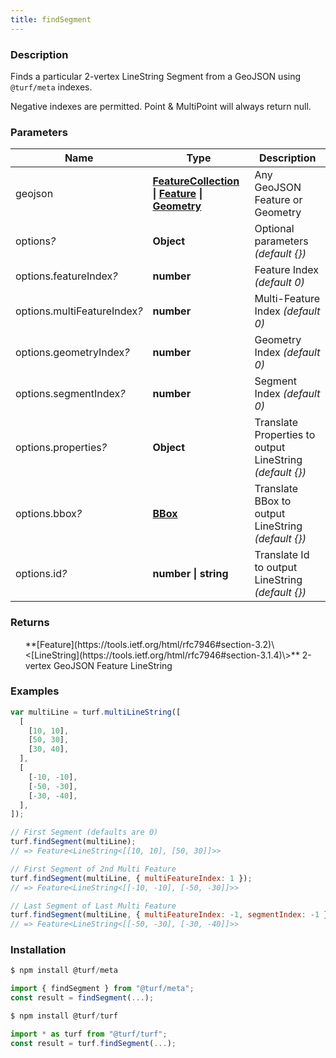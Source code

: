 ```yaml
---
title: findSegment
---
```



### Description

Finds a particular 2-vertex LineString Segment from a GeoJSON using `@turf/meta` indexes.

Negative indexes are permitted.
Point & MultiPoint will always return null.

### Parameters

| Name                              | Type                                                                                                                                                                                                  | Description                                                |
| --------------------------------- | ----------------------------------------------------------------------------------------------------------------------------------------------------------------------------------------------------- | ---------------------------------------------------------- |
| geojson                           | **[FeatureCollection](https://tools.ietf.org/html/rfc7946#section-3.3) \| [Feature](https://tools.ietf.org/html/rfc7946#section-3.2) \| [Geometry](https://tools.ietf.org/html/rfc7946#section-3.1)** | Any GeoJSON Feature or Geometry                            |
| options<i>?</i>                   | **Object**                                                                                                                                                                                            | Optional parameters _(default \{\})_                       |
| options.featureIndex<i>?</i>      | **number**                                                                                                                                                                                            | Feature Index _(default 0)_                                |
| options.multiFeatureIndex<i>?</i> | **number**                                                                                                                                                                                            | Multi-Feature Index _(default 0)_                          |
| options.geometryIndex<i>?</i>     | **number**                                                                                                                                                                                            | Geometry Index _(default 0)_                               |
| options.segmentIndex<i>?</i>      | **number**                                                                                                                                                                                            | Segment Index _(default 0)_                                |
| options.properties<i>?</i>        | **Object**                                                                                                                                                                                            | Translate Properties to output LineString _(default \{\})_ |
| options.bbox<i>?</i>              | **[BBox](https://tools.ietf.org/html/rfc7946#section-5)**                                                                                                                                             | Translate BBox to output LineString _(default \{\})_       |
| options.id<i>?</i>                | **number \| string**                                                                                                                                                                                  | Translate Id to output LineString _(default \{\})_         |

### Returns

<ul>
  **[Feature](https://tools.ietf.org/html/rfc7946#section-3.2)\<[LineString](https://tools.ietf.org/html/rfc7946#section-3.1.4)\>** 2-vertex GeoJSON Feature LineString

</ul>

### Examples

```javascript
var multiLine = turf.multiLineString([
  [
    [10, 10],
    [50, 30],
    [30, 40],
  ],
  [
    [-10, -10],
    [-50, -30],
    [-30, -40],
  ],
]);

// First Segment (defaults are 0)
turf.findSegment(multiLine);
// => Feature<LineString<[[10, 10], [50, 30]]>>

// First Segment of 2nd Multi Feature
turf.findSegment(multiLine, { multiFeatureIndex: 1 });
// => Feature<LineString<[[-10, -10], [-50, -30]]>>

// Last Segment of Last Multi Feature
turf.findSegment(multiLine, { multiFeatureIndex: -1, segmentIndex: -1 });
// => Feature<LineString<[[-50, -30], [-30, -40]]>>
```

### Installation

```javascript
$ npm install @turf/meta

import { findSegment } from "@turf/meta";
const result = findSegment(...);
```

```javascript
$ npm install @turf/turf

import * as turf from "@turf/turf";
const result = turf.findSegment(...);
```
